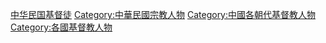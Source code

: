 [[Category:中华民国基督徒|]]
[[Category:中華民國宗教人物|Category:中華民國宗教人物]]
[[Category:中國各朝代基督教人物|Category:中國各朝代基督教人物]]
[[Category:各國基督教人物|Category:各國基督教人物]]